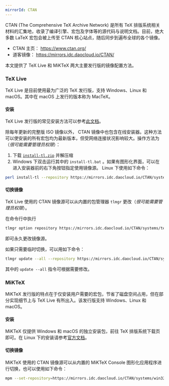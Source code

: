 ```yaml
---
mirrorId: CTAN
---
```


CTAN (The Comprehensive TeX Archive Network) 是所有 TeX 排版系统相关材料的汇集地，收录了编译引擎、宏包及字体等的源代码与说明文档。目前，绝大多数 LaTeX 宏包会被上传至 CTAN 核心站点，随后同步到遍布全球的各个镜像。

- CTAN 主页： https://www.ctan.org/
- 道客镜像： https://mirrors.idc.daocloud.io/CTAN/

本文提供了 TeX Live 和 MiKTeX 两大主要发行版的镜像配置方法。

### TeX Live

TeX Live 是目前使用最为广泛的 TeX 发行版，支持 Windows、Linux 和 macOS。其中在 macOS 上发行的版本称为 MacTeX。

#### 安装

TeX Live 发行版的常见安装方法可以参考[此文档](https://mirrors.idc.daocloud.io/CTAN/info/install-latex-guide-zh-cn/install-latex-guide-zh-cn.pdf)。

除每年更新的完整版 ISO 镜像以外， CTAN 镜像中也包含在线安装器。这种方法可以使安装的所有宏包均为最新版本，但受网络连接状况影响较大。操作方法为（*很可能需要管理员权限*）：

1. 下载 [`install-tl.zip`](https://mirrors.idc.daocloud.io/CTAN/systems/texlive/tlnet/install-tl.zip) 并解压缩
2. Windows 下双击运行其中的 `install-tl.bat` 。如果有图形化界面，可以在进入安装器前的右下角按钮指定使用镜像源。
Linux 下使用如下命令：
```bash
perl install-tl --repository https://mirrors.idc.daocloud.io/CTAN/systems/texlive/tlnet
```

#### 切换镜像

TeX Live 使用的 CTAN 镜像源可以从内置的包管理器 `tlmgr` 更改（*很可能需要管理员权限*）。

在命令行中执行

```bash
tlmgr option repository https://mirrors.idc.daocloud.io/CTAN/systems/texlive/tlnet
```

即可永久更改镜像源。

如果只需要临时切换，可以用如下命令：

```bash
tlmgr update --all --repository https://mirrors.idc.daocloud.io/CTAN/systems/texlive/tlnet
```

其中的 ```update --all``` 指令可根据需要修改。

### MiKTeX

MiKTeX 发行版的特点在于仅安装用户需要的宏包，节省了磁盘空间占用，但在部分实现细节上与 TeX Live 有所出入。该发行版支持 Windows、Linux 和 macOS。

#### 安装

MiKTeX 仅提供 Windows 和 macOS 的独立安装包，前往 TeX 排版系统下载页即可。在 Linux 下的安装请参考[官方文档](https://miktex.org/howto/install-miktex-unx)。

#### 切换镜像

MiKTeX 使用的 CTAN 镜像源可以从内置的 MiKTeX Console 图形化应用程序进行切换，也可以使用如下命令：

```bash
mpm --set-repository=https://mirrors.idc.daocloud.io/CTAN/systems/win32/miktex/tm/packages/
```
